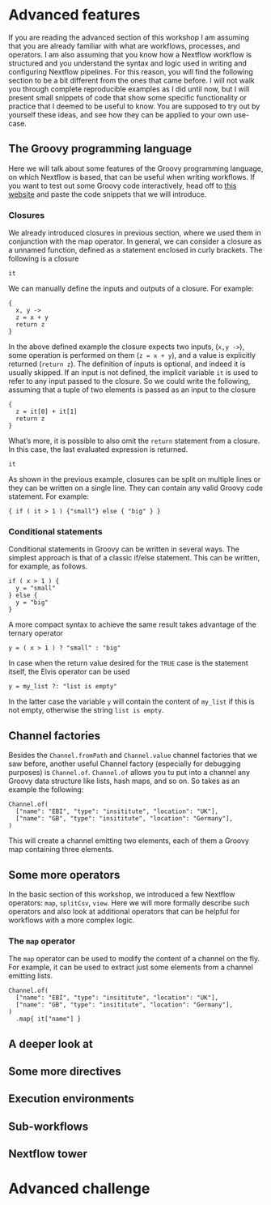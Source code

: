# Advanced features

If you are reading the advanced section of this workshop I am assuming that you are already familiar with what are workflows, processes, and operators.
I am also assuming that you know how a Nextflow workflow is structured and you understand the syntax and logic used in writing and configuring Nextflow pipelines.
For this reason, you will find the following section to be a bit different from the ones that came before.
I will not walk you through complete reproducible examples as I did until now, but I will present small snippets of code that show some specific functionality or practice that I deemed to be useful to know.
You are supposed to try out by yourself these ideas, and see how they can be applied to your own use-case.

## The Groovy programming language

Here we will talk about some features of the Groovy programming language, on which Nextflow is based, that can be useful when writing workflows.
If you want to test out some Groovy code interactively, head off to [this website](https://groovyconsole.appspot.com/) and paste the code snippets that we will introduce.

### Closures

We already introduced closures in previous section, where we used them in conjunction with the map operator.
In general, we can consider a closure as a unnamed function, defined as a statement enclosed in curly brackets.
The following is a closure

```
{ it[1] }
```

We can manually define the inputs and outputs of a closure.
For example:

```
{
  x, y ->
  z = x + y
  return z
}
```

In the above defined example the closure expects two inputs, (`x,y ->`), some operation is performed on them (`z = x + y`), and a value is explicitly returned (`return z`).
The definition of inputs is optional, and indeed it is usually skipped.
If an input is not defined, the implicit variable `it` is used to refer to any input passed to the closure.
So we could write the following, assuming that a tuple of two elements is passed as an input to the closure

```
{
  z = it[0] + it[1]
  return z
}
```

What's more, it is possible to also omit the `return` statement from a closure.
In this case, the last evaluated expression is returned.

```
{ it[0] + it[1] }
```

As shown in the previous example, closures can be split on multiple lines or they can be written on a single line.
They can contain any valid Groovy code statement.
For example:

```
{ if ( it > 1 ) {"small"} else { "big" } }
```

### Conditional statements

Conditional statements in Groovy can be written in several ways.
The simplest approach is that of a classic if/else statement.
This can be written, for example, as follows.

```
if ( x > 1 ) {
  y = "small"
} else {
  y = "big"
}
```

A more compact syntax to achieve the same result takes advantage of the ternary operator

```
y = ( x > 1 ) ? "small" : "big"
```

In case when the return value desired for the `TRUE` case is the statement itself, the Elvis operator can be used

```
y = my_list ?: "list is empty"
```

In the latter case the variable `y` will contain the content of `my_list` if this is not empty, otherwise the string `list is empty`.

## Channel factories

Besides the `Channel.fromPath` and `Channel.value` channel factories that we saw before, another useful Channel factory (especially for debugging purposes) is `Channel.of`.
`Channel.of` allows you tu put into a channel any Groovy data structure like lists, hash maps, and so on.
So takes as an example the following:

```
Channel.of(
  ["name": "EBI", "type": "insititute", "location": "UK"],
  ["name": "GB", "type": "insititute", "location": "Germany"],
)
```

This will create a channel emitting two elements, each of them a Groovy map containing three elements.

## Some more operators

In the basic section of this workshop, we introduced a few Nextflow operators: `map`, `splitCsv`, `view`.
Here we will more formally describe such operators and also look at additional operators that can be helpful for workflows with a more complex logic.

### The `map` operator

The `map` operator can be used to modify the content of a channel on the fly.
For example, it can be used to extract just some elements from a channel emitting lists.

```
Channel.of(
  ["name": "EBI", "type": "insititute", "location": "UK"],
  ["name": "GB", "type": "insititute", "location": "Germany"],
)
  .map{ it["name"] }
```

## A deeper look at

## Some more directives

## Execution environments

## Sub-workflows

## Nextflow tower

# Advanced challenge
